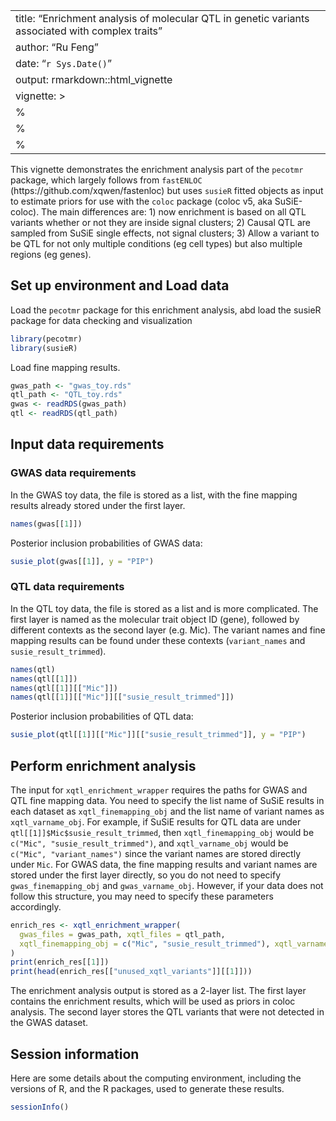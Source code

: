 
---
title: "Enrichment analysis of molecular QTL in genetic variants associated with complex traits"
author: "Ru Feng"
date: "`r Sys.Date()`"
output: rmarkdown::html_vignette
vignette: >
  %\VignetteIndexEntry{intro-to-pecotmr}
  %\VignetteEngine{knitr::rmarkdown}
  %\VignetteEncoding{UTF-8}
---

This vignette demonstrates the enrichment analysis part of the `pecotmr` package, which largely follows from `fastENLOC` (https://github.com/xqwen/fastenloc) but uses `susieR` fitted objects as input to estimate priors for use with the `coloc` package (coloc v5, aka SuSiE-coloc). The main differences are:
1) now enrichment is based on all QTL variants whether or not they are inside signal clusters;
2) Causal QTL are sampled from SuSiE single effects, not signal clusters;
3) Allow a variant to be QTL for not only multiple conditions (eg cell types) but also multiple regions (eg genes).


## Set up environment and Load data

Load the `pecotmr` package for this enrichment analysis, abd load the susieR package for data checking and visualization
```r
library(pecotmr)
library(susieR)
```

Load fine mapping results. 
```r
gwas_path <- "gwas_toy.rds"
qtl_path <- "QTL_toy.rds"
gwas <- readRDS(gwas_path)
qtl <- readRDS(qtl_path)
```

## Input data requirements

### GWAS data requirements
In the GWAS toy data, the file is stored as a list, with the fine mapping results already stored under the first layer.
```r
names(gwas[[1]])
```
Posterior inclusion probabilities of GWAS data:
```r
susie_plot(gwas[[1]], y = "PIP")
```

### QTL data requirements
In the QTL toy data, the file is stored as a list and is more complicated. The first layer is named as the molecular trait object ID (gene), followed by different contexts as the second layer (e.g. Mic). The variant names and fine mapping results can be found under these contexts (`variant_names` and `susie_result_trimmed`). 
```r
names(qtl)
names(qtl[[1]])
names(qtl[[1]][["Mic"]])
names(qtl[[1]][["Mic"]][["susie_result_trimmed"]])
```
Posterior inclusion probabilities of QTL data:
```r
susie_plot(qtl[[1]][["Mic"]][["susie_result_trimmed"]], y = "PIP")
```

## Perform enrichment analysis 
The input for `xqtl_enrichment_wrapper` requires the paths for GWAS and QTL fine mapping data. You need to specify the list name of SuSiE results in each dataset as `xqtl_finemapping_obj` and the list name of variant names as `xqtl_varname_obj`. For example, if SuSiE results for QTL data are under `qtl[[1]]$Mic$susie_result_trimmed`, then `xqtl_finemapping_obj` would be `c("Mic", "susie_result_trimmed")`, and `xqtl_varname_obj` would be `c("Mic", "variant_names")` since the variant names are stored directly under `Mic`. 
For GWAS data, the fine mapping results and variant names are stored under the first layer directly, so you do not need to specify `gwas_finemapping_obj` and `gwas_varname_obj`. However, if your data does not follow this structure, you may need to specify these parameters accordingly.

```r
enrich_res <- xqtl_enrichment_wrapper(
  gwas_files = gwas_path, xqtl_files = qtl_path,
  xqtl_finemapping_obj = c("Mic", "susie_result_trimmed"), xqtl_varname_obj = c("Mic", "variant_names")
)
print(enrich_res[[1]])
print(head(enrich_res[["unused_xqtl_variants"]][[1]]))
```
The enrichment analysis output is stored as a 2-layer list. The first layer contains the enrichment results, which will be used as priors in coloc analysis. The second layer stores the QTL variants that were not detected in the GWAS dataset.

## Session information
Here are some details about the computing environment, including the versions of R, and the R packages, used to generate these results.
```R
sessionInfo()
```
